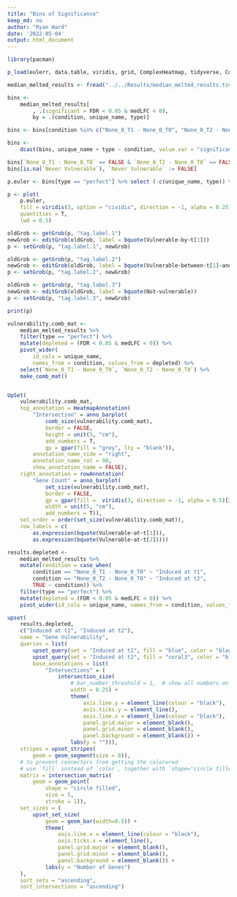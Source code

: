 ```yaml
---
title: "Bins of Significance"
keep_md: no
author: "Ryan Ward"
date: '2022-05-04'
output: html_document
---
```

```r
library(pacman)

p_load(eulerr, data.table, viridis, grid, ComplexHeatmap, tidyverse, ComplexUpset)

median_melted_results <- fread("../../Results/median_melted_results.tsv.gz")

bins <- 
	median_melted_results[
		, .(significant = FDR < 0.05 & medLFC < 0), 
		by = .(condition, unique_name, type)]

bins <- bins[condition %in% c("None_0_T1 - None_0_T0", "None_0_T2 - None_0_T0")]

bins <-
	dcast(bins, unique_name + type ~ condition, value.var = "significant")

bins[`None_0_T1 - None_0_T0` == FALSE & `None_0_T2 - None_0_T0` == FALSE, `Never Vulnerable` := TRUE]
bins[is.na(`Never Vulnerable`), `Never Vulnerable` := FALSE]
```
```r

p.euler <- bins[type == "perfect"] %>% select (-c(unique_name, type)) %>% euler

p <- plot(
	p.euler,
	fill = viridis(3, option = "cividis", direction = -1, alpha = 0.25), 
	quantities = T,
	lwd = 0.5)

oldGrob <- getGrob(p, "tag.label.1")
newGrob <- editGrob(oldGrob, label = bquote(Vulnerable~by~t[1]))
p <- setGrob(p, "tag.label.1", newGrob)

oldGrob <- getGrob(p, "tag.label.2")
newGrob <- editGrob(oldGrob, label = bquote(Vulnerable~between~t[1]~and~t[2]))
p <- setGrob(p, "tag.label.2", newGrob)

oldGrob <- getGrob(p, "tag.label.3")
newGrob <- editGrob(oldGrob, label = bquote(Not~vulnerable))
p <- setGrob(p, "tag.label.3", newGrob)

print(p)
```

```r
vulnerability.comb_mat <- 
	median_melted_results %>% 
    filter(type == "perfect") %>%
    mutate(depleted = (FDR < 0.05 & medLFC < 0)) %>%  
    pivot_wider(
    	id_cols = unique_name, 
    	names_from = condition, values_from = depleted) %>% 
	select(`None_0_T1 - None_0_T0`, `None_0_T2 - None_0_T0`) %>% 
	make_comb_mat() 


UpSet(
	vulnerability.comb_mat, 
	top_annotation = HeatmapAnnotation(
		"Intersection" = anno_barplot(
			comb_size(vulnerability.comb_mat),
			border = FALSE, 
			height = unit(5, "cm"),
			add_numbers = T,
			gp = gpar(fill = "grey", lty = "blank")), 
		annotation_name_side = "right", 
		annotation_name_rot = 90,
		show_annotation_name = FALSE),
	right_annotation = rowAnnotation(
		"Gene Count" = anno_barplot(
			set_size(vulnerability.comb_mat),
			border = FALSE,
			gp = gpar(fill =  viridis(3, direction = -1, alpha = 0.5)[2:3], lwd = 3),
			width = unit(5, "cm"),
			add_numbers = T)),
	set_order = order(set_size(vulnerability.comb_mat)),
	row_labels = c(
		as.expression(bquote(Vulnerable~at~t[1])), 
		as.expression(bquote(Vulnerable~at~t[2]))))
```

```r
results.depleted <- 
	median_melted_results %>%
	mutate(condition = case_when(
		condition == "None_0_T1 - None_0_T0" ~ "Induced at t1",
		condition == "None_0_T2 - None_0_T0" ~ "Induced at t2",
		TRUE ~ condition)) %>%
	filter(type == "perfect") %>% 
	mutate(depleted = (FDR < 0.05 & medLFC < 0)) %>% 
	pivot_wider(id_cols = unique_name, names_from = condition, values_from = depleted)

upset(
	results.depleted, 
	c("Induced at t1", "Induced at t2"),
	name = "Gene Vulnerability",
	queries = list(
		upset_query(set = "Induced at t1", fill = "blue", color = "black"),
		upset_query(set = "Induced at t2", fill = "coral3", color = "black")),
		base_annotations = list(
			"Intersections" = (
				intersection_size(
					# bar_number_threshold = 1,  # show all numbers on top of bars
					width = 0.25) +
					theme(
						axis.line.y = element_line(colour = "black"),
						axis.ticks.y = element_line(),
						axis.line.x = element_line(colour = "black"),
						panel.grid.major = element_blank(), 
						panel.grid.minor = element_blank(),
						panel.background = element_blank()) +
					labs(y = ""))),
	stripes = upset_stripes(
		geom = geom_segment(size = 0)),
	# to prevent connectors from getting the colorured
	# use `fill` instead of `color`, together with `shape="circle filled"`
	matrix = intersection_matrix(
		geom = geom_point(
			shape = "circle filled",
			size = 5,
			stroke = 1)),
	set_sizes = (
		upset_set_size(
			geom = geom_bar(width=0.5)) +
			theme(
				axis.line.x = element_line(colour = "black"),
				axis.ticks.x = element_line(),
				panel.grid.major = element_blank(),
				panel.grid.minor = element_blank(),
				panel.background = element_blank()) +
			labs(y = "Number of Genes")
	),
	sort_sets = "ascending",
	sort_intersections = "ascending")
```

